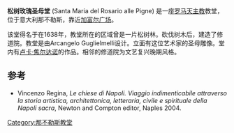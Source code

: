 {{Infobox church
| name                 = 松树玫瑰圣母堂
| fullname             = Chiesa di Santa Maria del Rosario alle Pigne
| image                = Rosariello.JPG
| location             = 那不勒斯加富尔广场
| country              = 意大利
| coordinates          = {{coord|40.854960|14.253355|region:IT_type:landmark|display=title}}
| denomination         = [[罗马天主教|罗马天主教]]
| architectural type   =[[教堂|教堂]]
| style                =[[巴洛克建筑|巴洛克建筑]]
}}
'''松树玫瑰圣母堂''' (Santa Maria del Rosario alle Pigne) 是一座[[罗马天主教|罗马天主教]]教堂，位于意大利那不勒斯，靠近[[加富尔广场_(那不勒斯)|加富尔广场]]。

该堂得名于在1638年，教堂所在的区域曾是一片松树林。砍伐树木后，建造了修道院。教堂是由Arcangelo Guglielmelli设计。立面有这位艺术家的圣母雕像。堂内有[[卢卡·焦尔达诺|卢卡·焦尔达诺]]的作品。相邻的修道院为文艺复兴晚期风格。

==参考==
*Vincenzo Regina, ''Le chiese di Napoli. Viaggio indimenticabile attraverso la storia artistica, architettonica, letteraria, civile e spirituale della Napoli sacra'', Newton and Compton editor, Naples 2004.
{{Reflist}}
{{那不勒斯地标}}
[[Category:那不勒斯教堂|Category:那不勒斯教堂]]